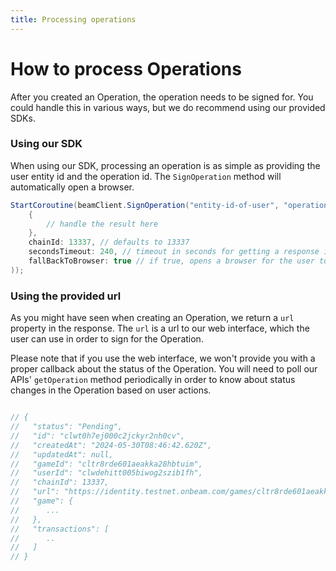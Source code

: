 ```yaml
---
title: Processing operations
---
```


# How to process Operations

After you created an Operation, the operation needs to be signed for. You could handle this in various ways, but we do recommend using our provided SDKs.


### Using our SDK

When using our SDK, processing an operation is as simple as providing the user entity id and the operation id. The `SignOperation` method will automatically open a browser.


```csharp
StartCoroutine(beamClient.SignOperation("entity-id-of-user", "operation-id-of-api", result =>
    {
        // handle the result here
    },
    chainId: 13337, // defaults to 13337
    secondsTimeout: 240, // timeout in seconds for getting a response in case browser flow was chosen
    fallBackToBrowser: true // if true, opens a browser for the user to sign the operation if Session was not started
));
```


### Using the provided url

As you might have seen when creating an Operation, we return a `url` property in the response. The `url` is a url to our web interface, which the user can use in order to sign for the Operation.

Please note that if you use the web interface, we won't provide you with a proper callback about the status of the Operation. You will need to poll our APIs' `getOperation` method periodically in order to know about status changes in the Operation based on user actions.

```csharp

// {
//   "status": "Pending",
//   "id": "clwt0h7ej000c2jckyr2nh0cv",
//   "createdAt": "2024-05-30T08:46:42.620Z",
//   "updatedAt": null,
//   "gameId": "cltr8rde601aeakka28hbtuim",
//   "userId": "clwdehitt005biwog2szib1fh",
//   "chainId": 13337,
//   "url": "https://identity.testnet.onbeam.com/games/cltr8rde601aeakka28hbtuim/operation/clwt0h7ej000c2jckyr2nh0cv/confirm",
//   "game": {
//      ...
//   },
//   "transactions": [
//      ..
//   ]
// }
```

